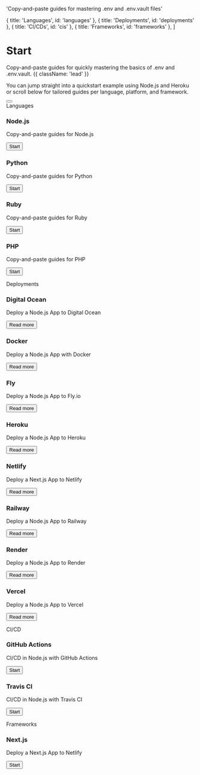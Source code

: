
  'Copy-and-paste guides for mastering .env and .env.vault files'

  { title: 'Languages', id: 'languages' },
  { title: 'Deployments', id: 'deployments' },
  { title: 'CI/CDs', id: 'cis' },
  { title: 'Frameworks', id: 'frameworks' },
]

# Start

Copy-and-paste guides for quickly mastering the basics of .env and .env.vault. {{ className: 'lead' }}

You can jump straight into a quickstart example using Node.js and Heroku or scroll below for tailored guides per language, platform, and framework.

<div className="not-prose mb-16 mt-6 flex gap-3">
  <Button href="/docs/quickstart" arrow="right" children="Quickstart" />
</div>

<div className="my-16 xl:max-w-none">
  <Heading level={2} id="languages">
    Languages
  </Heading>
  <div className="not-prose mt-4 grid grid-cols-1 gap-x-6 gap-y-10 border-t border-zinc-900/5 pt-10 dark:border-white/5 sm:grid-cols-2 xl:max-w-none xl:grid-cols-3">
    <div key="nodejs" className="flex flex-row-reverse gap-6">
      <div className="flex-auto">
        <h3 className="text-sm font-semibold text-zinc-900 dark:text-white">
          Node.js
        </h3>
        <p className="mt-1 text-sm text-zinc-600 dark:text-zinc-400">Copy-and-paste guides for Node.js</p>
        <p className="mt-4"><Button href="/docs/start/nodejs" variant="text" arrow="right">Start</Button></p>
      </div>
      <NodeIcon class="h-9 w-9 text-[#339933]"/>
    </div>
    <div key="python" className="flex flex-row-reverse gap-6">
      <div className="flex-auto">
        <h3 className="text-sm font-semibold text-zinc-900 dark:text-white">
          Python
        </h3>
        <p className="mt-1 text-sm text-zinc-600 dark:text-zinc-400">Copy-and-paste guides for Python</p>
        <p className="mt-4"><Button href="/docs/start/python" variant="text" arrow="right">Start</Button></p>
      </div>
      <PythonIcon class="h-9 w-9 text-[#3776AB]"/>
    </div>
    <div key="ruby" className="flex flex-row-reverse gap-6">
      <div className="flex-auto">
        <h3 className="text-sm font-semibold text-zinc-900 dark:text-white">
          Ruby
        </h3>
        <p className="mt-1 text-sm text-zinc-600 dark:text-zinc-400">Copy-and-paste guides for Ruby</p>
        <p className="mt-4"><Button href="/docs/start/ruby" variant="text" arrow="right">Start</Button></p>
      </div>
      <RubyIcon class="h-9 w-9 text-[#CC342D]"/>
    </div>
    <div key="php" className="flex flex-row-reverse gap-6">
      <div className="flex-auto">
        <h3 className="text-sm font-semibold text-zinc-900 dark:text-white">
          PHP
        </h3>
        <p className="mt-1 text-sm text-zinc-600 dark:text-zinc-400">Copy-and-paste guides for PHP</p>
        <p className="mt-4"><Button href="/docs/start/php" variant="text" arrow="right">Start</Button></p>
      </div>
      <PhpIcon class="h-10 w-10 text-[#6181B6]"/>
    </div>
  </div>
</div>

<div className="my-16 xl:max-w-none">
  <Heading level={2} id="deployments">
    Deployments
  </Heading>
  <div className="not-prose mt-4 grid grid-cols-1 gap-x-6 gap-y-10 border-t border-zinc-900/5 pt-10 dark:border-white/5 sm:grid-cols-2 xl:max-w-none xl:grid-cols-3">
    <div key="digital-ocean" className="flex flex-row-reverse gap-6">
      <div className="flex-auto">
        <h3 className="text-sm font-semibold text-zinc-900 dark:text-white">
          Digital Ocean
        </h3>
        <p className="mt-1 text-sm text-zinc-600 dark:text-zinc-400">Deploy a Node.js App to Digital Ocean</p>
        <p className="mt-4"><Button href="/docs/languages/nodejs/digital-ocean" variant="text" arrow="right">Read more</Button></p>
      </div>
      <DigitalOceanIcon class="h-9 w-9 text-[#0080FF]"/>
    </div>
    <div key="docker" className="flex flex-row-reverse gap-6">
      <div className="flex-auto">
        <h3 className="text-sm font-semibold text-zinc-900 dark:text-white">
          Docker
        </h3>
        <p className="mt-1 text-sm text-zinc-600 dark:text-zinc-400">Deploy a Node.js App with Docker</p>
        <p className="mt-4"><Button href="/docs/languages/nodejs/docker" variant="text" arrow="right">Read more</Button></p>
      </div>
      <DockerIcon class="h-9 w-9 text-[#2496ED]"/>
    </div>
    <div key="fly" className="flex flex-row-reverse gap-6">
      <div className="flex-auto">
        <h3 className="text-sm font-semibold text-zinc-900 dark:text-white">
          Fly
        </h3>
        <p className="mt-1 text-sm text-zinc-600 dark:text-zinc-400">Deploy a Node.js App to Fly.io</p>
        <p className="mt-4"><Button href="/docs/languages/nodejs/fly" variant="text" arrow="right">Read more</Button></p>
      </div>
      <FlyIcon class="h-9 w-9 text-[#7B3BE2]"/>
    </div>
    <div key="heroku" className="flex flex-row-reverse gap-6">
      <div className="flex-auto">
        <h3 className="text-sm font-semibold text-zinc-900 dark:text-white">
          Heroku
        </h3>
        <p className="mt-1 text-sm text-zinc-600 dark:text-zinc-400">Deploy a Node.js App to Heroku</p>
        <p className="mt-4"><Button href="/docs/languages/nodejs/heroku" variant="text" arrow="right">Read more</Button></p>
      </div>
      <HerokuIcon class="h-9 w-9 text-[#430098]"/>
    </div>
    <div key="netlify" className="flex flex-row-reverse gap-6">
      <div className="flex-auto">
        <h3 className="text-sm font-semibold text-zinc-900 dark:text-white">
          Netlify
        </h3>
        <p className="mt-1 text-sm text-zinc-600 dark:text-zinc-400">Deploy a Next.js App to Netlify</p>
        <p className="mt-4"><Button href="/docs/languages/nodejs/netlify" variant="text" arrow="right">Read more</Button></p>
      </div>
      <NetlifyIcon class="h-9 w-9 text-[#00C7B7]"/>
    </div>
    <div key="railway" className="flex flex-row-reverse gap-6">
      <div className="flex-auto">
        <h3 className="text-sm font-semibold text-zinc-900 dark:text-white">
          Railway
        </h3>
        <p className="mt-1 text-sm text-zinc-600 dark:text-zinc-400">Deploy a Node.js App to Railway</p>
        <p className="mt-4"><Button href="/docs/languages/nodejs/railway" variant="text" arrow="right">Read more</Button></p>
      </div>
      <RailwayIcon class="h-9 w-9 text-[#0B0D0E] dark:invert"/>
    </div>
    <div key="render" className="flex flex-row-reverse gap-6">
      <div className="flex-auto">
        <h3 className="text-sm font-semibold text-zinc-900 dark:text-white">
          Render
        </h3>
        <p className="mt-1 text-sm text-zinc-600 dark:text-zinc-400">Deploy a Node.js App to Render</p>
        <p className="mt-4"><Button href="/docs/languages/nodejs/render" variant="text" arrow="right">Read more</Button></p>
      </div>
      <RenderIcon class="h-9 w-9 text-[#46E3B7]"/>
    </div>
    <div key="vercel" className="flex flex-row-reverse gap-6">
      <div className="flex-auto">
        <h3 className="text-sm font-semibold text-zinc-900 dark:text-white">
          Vercel
        </h3>
        <p className="mt-1 text-sm text-zinc-600 dark:text-zinc-400">Deploy a Node.js App to Vercel</p>
        <p className="mt-4"><Button href="/docs/languages/nodejs/vercel" variant="text" arrow="right">Read more</Button></p>
      </div>
      <VercelIcon class="h-9 w-9 text-[#000000] dark:invert"/>
    </div>


  </div>
</div>

<div className="my-16 xl:max-w-none">
  <Heading level={2} id="cis">
    CI/CD
  </Heading>
  <div className="not-prose mt-4 grid grid-cols-1 gap-x-6 gap-y-10 border-t border-zinc-900/5 pt-10 dark:border-white/5 sm:grid-cols-2 xl:max-w-none xl:grid-cols-3">
    <div key="github-actions" className="flex flex-row-reverse gap-6">
      <div className="flex-auto">
        <h3 className="text-sm font-semibold text-zinc-900 dark:text-white">
          GitHub Actions
        </h3>
        <p className="mt-1 text-sm text-zinc-600 dark:text-zinc-400">CI/CD in Node.js with GitHub Actions</p>
        <p className="mt-4"><Button href="/docs/languages/nodejs/github-actions" variant="text" arrow="right">Start</Button></p>
      </div>
      <GitHubIcon class="h-9 w-9 text-[#181717] dark:invert"/>
    </div>
    <div key="travis-ci" className="flex flex-row-reverse gap-6">
      <div className="flex-auto">
        <h3 className="text-sm font-semibold text-zinc-900 dark:text-white">
          Travis CI
        </h3>
        <p className="mt-1 text-sm text-zinc-600 dark:text-zinc-400">CI/CD in Node.js with Travis CI</p>
        <p className="mt-4"><Button href="/docs/languages/nodejs/travis-ci" variant="text" arrow="right">Start</Button></p>
      </div>
      <TravisCiIcon class="h-9 w-9 text-[#3EAAAF]"/>
    </div>
  </div>
</div>

<div className="my-16 xl:max-w-none">
  <Heading level={2} id="frameworks">
    Frameworks
  </Heading>
  <div className="not-prose mt-4 grid grid-cols-1 gap-x-6 gap-y-10 border-t border-zinc-900/5 pt-10 dark:border-white/5 sm:grid-cols-2 xl:max-w-none xl:grid-cols-3">
    <div key="github-actions" className="flex flex-row-reverse gap-6">
      <div className="flex-auto">
        <h3 className="text-sm font-semibold text-zinc-900 dark:text-white">
          Next.js
        </h3>
        <p className="mt-1 text-sm text-zinc-600 dark:text-zinc-400">Deploy a Next.js App to Netlify</p>
        <p className="mt-4"><Button href="/docs/languages/nodejs/netlify" variant="text" arrow="right">Start</Button></p>
      </div>
      <NextIcon class="h-9 w-9 text-[#000000] dark:invert"/>
    </div>
  </div>
</div>

